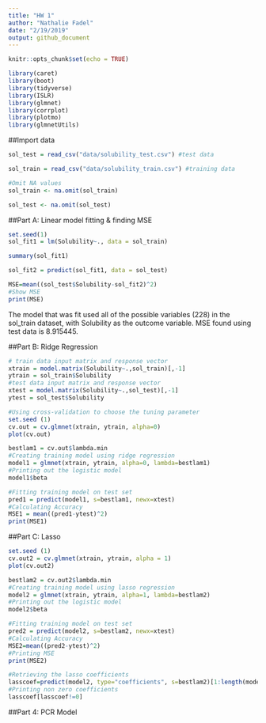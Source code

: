 ```yaml
---
title: "HW 1"
author: "Nathalie Fadel"
date: "2/19/2019"
output: github_document
---
```


```r
knitr::opts_chunk$set(echo = TRUE)
```

```r
library(caret)
library(boot)
library(tidyverse)
library(ISLR)
library(glmnet)
library(corrplot)
library(plotmo)
library(glmnetUtils)
```

##Import data
```r
sol_test = read_csv("data/solubility_test.csv") #test data

sol_train = read_csv("data/solubility_train.csv") #training data

#Omit NA values
sol_train <- na.omit(sol_train)

sol_test <- na.omit(sol_test)
```

##Part A: Linear model fitting & finding MSE
```r
set.seed(1)
sol_fit1 = lm(Solubility~., data = sol_train)

summary(sol_fit1)

sol_fit2 = predict(sol_fit1, data = sol_test)

MSE=mean((sol_test$Solubility-sol_fit2)^2)
#Show MSE
print(MSE)

```
The model that was fit used all of the possible variables (228) in the sol_train dataset, with Solubility as the outcome variable. MSE found using test data is 8.915445. 

##Part B: Ridge Regression 
```r
# train data input matrix and response vector
xtrain = model.matrix(Solubility~.,sol_train)[,-1]
ytrain = sol_train$Solubility
#test data input matrix and response vector
xtest = model.matrix(Solubility~.,sol_test)[,-1]
ytest = sol_test$Solubility

#Using cross-validation to choose the tuning parameter 
set.seed (1)
cv.out = cv.glmnet(xtrain, ytrain, alpha=0)
plot(cv.out)
```

```r
bestlam1 = cv.out$lambda.min
#Creating training model using ridge regression
model1 = glmnet(xtrain, ytrain, alpha=0, lambda=bestlam1)
#Printing out the logistic model
model1$beta

#Fitting training model on test set
pred1 = predict(model1, s=bestlam1, newx=xtest)
#Calculating Accuracy
MSE1 = mean((pred1-ytest)^2)
print(MSE1)

```

##Part C: Lasso
```r
set.seed (1)
cv.out2 = cv.glmnet(xtrain, ytrain, alpha = 1)
plot(cv.out2)
```

```r
bestlam2 = cv.out2$lambda.min
#Creating training model using lasso regression
model2 = glmnet(xtrain, ytrain, alpha=1, lambda=bestlam2)
#Printing out the logistic model
model2$beta
```

```r
#Fitting training model on test set
pred2 = predict(model2, s=bestlam2, newx=xtest)
#Calculating Accuracy
MSE2=mean((pred2-ytest)^2)
#Printing MSE
print(MSE2)
```

```r
#Retrieving the lasso coefficients
lasscoef=predict(model2, type="coefficients", s=bestlam2)[1:length(model2$beta),]
#Printing non zero coefficients
lasscoef[lasscoef!=0]
```

##Part 4: PCR Model
```r

```

